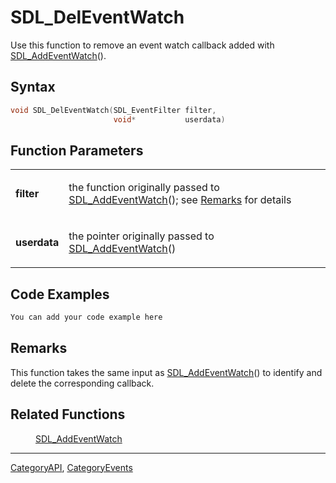 
= SDL_DelEventWatch =
Use this function to remove an event watch callback added with [[SDL_AddEventWatch]]().


== Syntax ==
<syntaxhighlight lang='c++'>
void SDL_DelEventWatch(SDL_EventFilter filter,
                       void*           userdata)
</syntaxhighlight>

== Function Parameters ==
{|
|'''filter'''
|the function originally passed to [[SDL_AddEventWatch]](); see [[#Remarks|Remarks]] for details
|-
|'''userdata'''
|the pointer originally passed to [[SDL_AddEventWatch]]()
|}

== Code Examples ==
<syntaxhighlight lang='c++'>
You can add your code example here
</syntaxhighlight>

== Remarks ==
This function takes the same input as [[SDL_AddEventWatch]]() to identify and delete the corresponding callback.

== Related Functions ==
:[[SDL_AddEventWatch]]

----
[[CategoryAPI]], [[CategoryEvents]]
